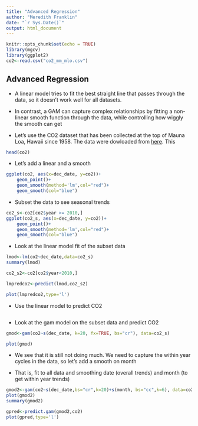 ```yaml
---
title: "Advanced Regression"
author: "Meredith Franklin"
date: "`r Sys.Date()`"
output: html_document
---
```


```r
knitr::opts_chunk$set(echo = TRUE)
library(mgcv)
library(ggplot2)
co2<-read.csv("co2_mm_mlo.csv")
```

## Advanced Regression

- A linear model tries to fit the best straight line that passes through the data, so it doesn't work well for all datasets.

- In contrast, a GAM can capture complex relationships by fitting a non-linear smooth function through the data, while controlling how wiggly the smooth can get

- Let's use the CO2 dataset that has been collected at the top of Mauna Loa, Hawaii since 1958. The data were dowloaded from [here](https://gml.noaa.gov/ccgg/trends/). This 

```r
head(co2)
```

- Let's add a linear and a smooth

```r
ggplot(co2, aes(x=dec_date, y=co2))+
    geom_point()+
    geom_smooth(method='lm',col="red")+
    geom_smooth(col="blue")
```

- Subset the data to see seasonal trends

```r
co2_s<-co2[co2$year >= 2010,]
ggplot(co2_s, aes(x=dec_date, y=co2))+
    geom_point()+
    geom_smooth(method='lm',col="red")+
    geom_smooth(col="blue")
```

- Look at the linear model fit of the subset data


```r
lmod<-lm(co2~dec_date,data=co2_s)
summary(lmod)

co2_s2<-co2[co2$year<2010,]

lmpredco2<-predict(lmod,co2_s2)

plot(lmpredco2,type='l')
```
 - Use the linear model to predict CO2
 
 ```r

```

 - Look at the gam model on the subset data and predict CO2

```r

gmod<-gam(co2~s(dec_date, k=20, fx=TRUE, bs="cr"), data=co2_s)

plot(gmod)

```
- We see that it is still not doing much. We need to capture the within year cycles in the data, so let's add a smooth on month

- That is, fit to all data and smoothing date (overall trends) and month (to get within year trends)

```r
gmod2<-gam(co2~s(dec_date,bs="cr",k=20)+s(month, bs="cc",k=6), data=co2_s)
plot(gmod2)
summary(gmod2)

gpred<-predict.gam(gmod2,co2)
plot(gpred,type='l')
```

